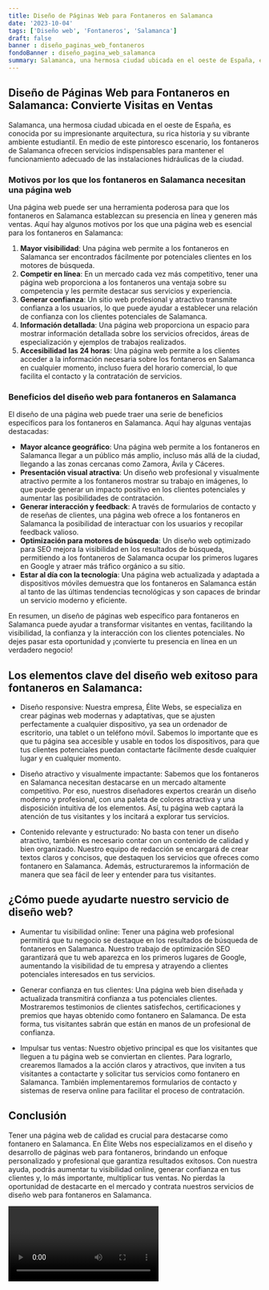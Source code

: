```yaml
---
title: Diseño de Páginas Web para Fontaneros en Salamanca
date: '2023-10-04'
tags: ['Diseño web', 'Fontaneros', 'Salamanca']
draft: false
banner : diseño_paginas_web_fontaneros
fondoBanner : diseño_pagina_web_salamanca
summary: Salamanca, una hermosa ciudad ubicada en el oeste de España, es conocida por su impresionante arquitectura, su rica historia y su vibrante ambiente estudiantil. En medio de este pintoresco escenario, los fontaneros de Salamanca ofrecen servicios indispensables para mantener el funcionamiento adecuado de las instalaciones hidráulicas de la ciudad.
---
```


## Diseño de Páginas Web para Fontaneros en Salamanca: Convierte Visitas en Ventas

Salamanca, una hermosa ciudad ubicada en el oeste de España, es conocida por su impresionante arquitectura, su rica historia y su vibrante ambiente estudiantil. En medio de este pintoresco escenario, los fontaneros de Salamanca ofrecen servicios indispensables para mantener el funcionamiento adecuado de las instalaciones hidráulicas de la ciudad.

### Motivos por los que los fontaneros en Salamanca necesitan una página web

Una página web puede ser una herramienta poderosa para que los fontaneros en Salamanca establezcan su presencia en línea y generen más ventas. Aquí hay algunos motivos por los que una página web es esencial para los fontaneros en Salamanca:

1. **Mayor visibilidad**: Una página web permite a los fontaneros en Salamanca ser encontrados fácilmente por potenciales clientes en los motores de búsqueda. 
2. **Competir en línea**: En un mercado cada vez más competitivo, tener una página web proporciona a los fontaneros una ventaja sobre su competencia y les permite destacar sus servicios y experiencia.
3. **Generar confianza**: Un sitio web profesional y atractivo transmite confianza a los usuarios, lo que puede ayudar a establecer una relación de confianza con los clientes potenciales de Salamanca.
4. **Información detallada**: Una página web proporciona un espacio para mostrar información detallada sobre los servicios ofrecidos, áreas de especialización y ejemplos de trabajos realizados.
5. **Accesibilidad las 24 horas**: Una página web permite a los clientes acceder a la información necesaria sobre los fontaneros en Salamanca en cualquier momento, incluso fuera del horario comercial, lo que facilita el contacto y la contratación de servicios.

### Beneficios del diseño web para fontaneros en Salamanca

El diseño de una página web puede traer una serie de beneficios específicos para los fontaneros en Salamanca. Aquí hay algunas ventajas destacadas:

- **Mayor alcance geográfico**: Una página web permite a los fontaneros en Salamanca llegar a un público más amplio, incluso más allá de la ciudad, llegando a las zonas cercanas como Zamora, Ávila y Cáceres.
- **Presentación visual atractiva**: Un diseño web profesional y visualmente atractivo permite a los fontaneros mostrar su trabajo en imágenes, lo que puede generar un impacto positivo en los clientes potenciales y aumentar las posibilidades de contratación.
- **Generar interacción y feedback**: A través de formularios de contacto y de reseñas de clientes, una página web ofrece a los fontaneros en Salamanca la posibilidad de interactuar con los usuarios y recopilar feedback valioso.
- **Optimización para motores de búsqueda**: Un diseño web optimizado para SEO mejora la visibilidad en los resultados de búsqueda, permitiendo a los fontaneros de Salamanca ocupar los primeros lugares en Google y atraer más tráfico orgánico a su sitio.
- **Estar al día con la tecnología**: Una página web actualizada y adaptada a dispositivos móviles demuestra que los fontaneros en Salamanca están al tanto de las últimas tendencias tecnológicas y son capaces de brindar un servicio moderno y eficiente.

En resumen, un diseño de páginas web específico para fontaneros en Salamanca puede ayudar a transformar visitantes en ventas, facilitando la visibilidad, la confianza y la interacción con los clientes potenciales. No dejes pasar esta oportunidad y ¡convierte tu presencia en línea en un verdadero negocio!

<GifSeo />

<Cta />

## Los elementos clave del diseño web exitoso para fontaneros en Salamanca:

- Diseño responsive: Nuestra empresa, Élite Webs, se especializa en crear páginas web modernas y adaptativas, que se ajusten perfectamente a cualquier dispositivo, ya sea un ordenador de escritorio, una tablet o un teléfono móvil. Sabemos lo importante que es que tu página sea accesible y usable en todos los dispositivos, para que tus clientes potenciales puedan contactarte fácilmente desde cualquier lugar y en cualquier momento.

- Diseño atractivo y visualmente impactante: Sabemos que los fontaneros en Salamanca necesitan destacarse en un mercado altamente competitivo. Por eso, nuestros diseñadores expertos crearán un diseño moderno y profesional, con una paleta de colores atractiva y una disposición intuitiva de los elementos. Así, tu página web captará la atención de tus visitantes y los incitará a explorar tus servicios.

- Contenido relevante y estructurado: No basta con tener un diseño atractivo, también es necesario contar con un contenido de calidad y bien organizado. Nuestro equipo de redacción se encargará de crear textos claros y concisos, que destaquen los servicios que ofreces como fontanero en Salamanca. Además, estructuraremos la información de manera que sea fácil de leer y entender para tus visitantes.

## ¿Cómo puede ayudarte nuestro servicio de diseño web?

- Aumentar tu visibilidad online: Tener una página web profesional permitirá que tu negocio se destaque en los resultados de búsqueda de fontaneros en Salamanca. Nuestro trabajo de optimización SEO garantizará que tu web aparezca en los primeros lugares de Google, aumentando la visibilidad de tu empresa y atrayendo a clientes potenciales interesados en tus servicios.

- Generar confianza en tus clientes: Una página web bien diseñada y actualizada transmitirá confianza a tus potenciales clientes. Mostraremos testimonios de clientes satisfechos, certificaciones y premios que hayas obtenido como fontanero en Salamanca. De esta forma, tus visitantes sabrán que están en manos de un profesional de confianza.

- Impulsar tus ventas: Nuestro objetivo principal es que los visitantes que lleguen a tu página web se conviertan en clientes. Para lograrlo, crearemos llamados a la acción claros y atractivos, que inviten a tus visitantes a contactarte y solicitar tus servicios como fontanero en Salamanca. También implementaremos formularios de contacto y sistemas de reserva online para facilitar el proceso de contratación.

## Conclusión

Tener una página web de calidad es crucial para destacarse como fontanero en Salamanca. En Élite Webs nos especializamos en el diseño y desarrollo de páginas web para fontaneros, brindando un enfoque personalizado y profesional que garantiza resultados exitosos. Con nuestra ayuda, podrás aumentar tu visibilidad online, generar confianza en tus clientes y, lo más importante, multiplicar tus ventas. No pierdas la oportunidad de destacarte en el mercado y contrata nuestros servicios de diseño web para fontaneros en Salamanca.

<Video />

<CtaBot job='Fontaneros' city='Salamanca'/>

<Gmaps query='Salamanca+españa+maps' />